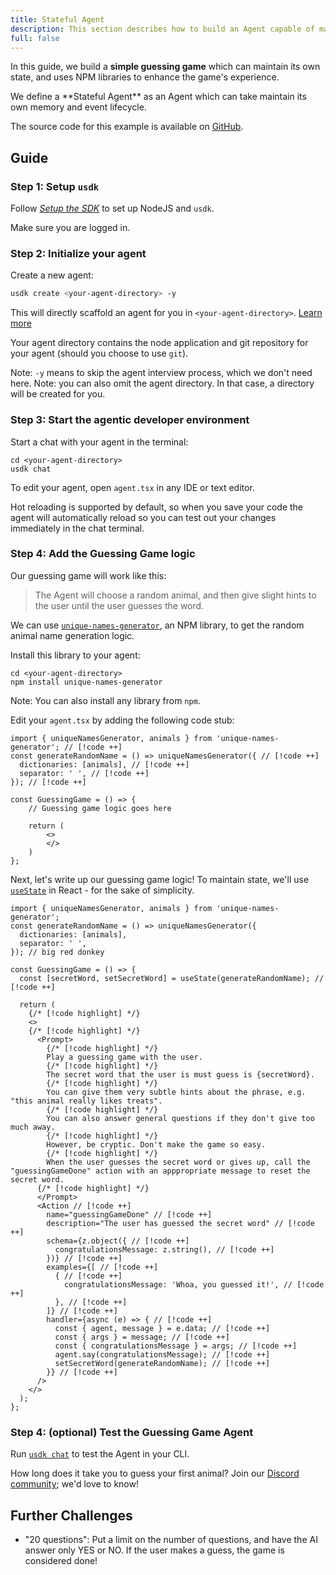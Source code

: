 ```yaml
---
title: Stateful Agent
description: This section describes how to build an Agent capable of maintaining its own state.
full: false
---
```


In this guide, we build a **simple guessing game** which can maintain its own state, and uses NPM libraries to enhance the game's experience.

<Callout>
We define a **Stateful Agent** as an Agent which can take maintain its own memory and event lifecycle.
</Callout>

The source code for this example is available on [GitHub](https://github.com/UpstreetAI/usdk-examples/tree/main/guessingGame).

## Guide

### Step 1: Setup `usdk`

Follow _[Setup the SDK](/install)_ to set up NodeJS and `usdk`.

Make sure you are logged in.

### Step 2: Initialize your agent

Create a new agent:

```bash
usdk create <your-agent-directory> -y
```

This will directly scaffold an agent for you in `<your-agent-directory>`. [Learn more](/create-an-agent#file-structure)

Your agent directory contains the node application and git repository for your agent (should you choose to use `git`).

Note: `-y` means to skip the agent interview process, which we don't need here.
Note: you can also omit the agent directory. In that case, a directory will be created for you.

### Step 3: Start the agentic developer environment

Start a chat with your agent in the terminal:

```
cd <your-agent-directory>
usdk chat
```

To edit your agent, open `agent.tsx` in any IDE or text editor.

Hot reloading is supported by default, so when you save your code the agent will automatically reload so you can test out your changes immediately in the chat terminal.

### Step 4: Add the Guessing Game logic

Our guessing game will work like this:

> The Agent will choose a random animal, and then give slight hints to the user until the user guesses the word.

We can use [`unique-names-generator`](https://www.npmjs.com/package/unique-names-generator), an NPM library, to get the random animal name generation logic.

Install this library to your agent:

```
cd <your-agent-directory>
npm install unique-names-generator
```

Note: You can also install any library from `npm`.

Edit your `agent.tsx` by adding the following code stub:

```tsx
import { uniqueNamesGenerator, animals } from 'unique-names-generator'; // [!code ++]
const generateRandomName = () => uniqueNamesGenerator({ // [!code ++]
  dictionaries: [animals], // [!code ++]
  separator: ' ', // [!code ++]
}); // [!code ++]

const GuessingGame = () => {
    // Guessing game logic goes here

    return (
        <>
        </>
    )
};
```

Next, let's write up our guessing game logic! To maintain state, we'll use [`useState`](https://react.dev/reference/react/useState) in React - for the sake of simplicity.

```tsx
import { uniqueNamesGenerator, animals } from 'unique-names-generator';
const generateRandomName = () => uniqueNamesGenerator({
  dictionaries: [animals],
  separator: ' ',
}); // big red donkey

const GuessingGame = () => {
  const [secretWord, setSecretWord] = useState(generateRandomName); // [!code ++]

  return (
    {/* [!code highlight] */} 
    <>
    {/* [!code highlight] */} 
      <Prompt>
        {/* [!code highlight] */} 
        Play a guessing game with the user.
        {/* [!code highlight] */} 
        The secret word that the user is must guess is {secretWord}.
        {/* [!code highlight] */} 
        You can give them very subtle hints about the phrase, e.g. "this animal really likes treats".
        {/* [!code highlight] */} 
        You can also answer general questions if they don't give too much away.
        {/* [!code highlight] */} 
        However, be cryptic. Don't make the game so easy.
        {/* [!code highlight] */} 
        When the user guesses the secret word or gives up, call the "guessingGameDone" action with an apppropriate message to reset the secret word.
      {/* [!code highlight] */}
      </Prompt> 
      <Action // [!code ++]
        name="guessingGameDone" // [!code ++]
        description="The user has guessed the secret word" // [!code ++]
        schema={z.object({ // [!code ++]
          congratulationsMessage: z.string(), // [!code ++]
        })} // [!code ++]
        examples={[ // [!code ++]
          { // [!code ++]
            congratulationsMessage: 'Whoa, you guessed it!', // [!code ++]
          }, // [!code ++]
        ]} // [!code ++]
        handler={async (e) => { // [!code ++]
          const { agent, message } = e.data; // [!code ++]
          const { args } = message; // [!code ++]
          const { congratulationsMessage } = args; // [!code ++]
          agent.say(congratulationsMessage); // [!code ++]
          setSecretWord(generateRandomName); // [!code ++]
        }} // [!code ++]
      />
    </>
  );
};
```

### Step 4: (optional) Test the Guessing Game Agent

Run [`usdk chat`](/test-your-agent) to test the Agent in your CLI.

How long does it take you to guess your first animal? Join our [Discord community](https://upstreet.ai/usdk-discord); we'd love to know!

## Further Challenges

- "20 questions": Put a limit on the number of questions, and have the AI answer only YES or NO. If the user makes a guess, the game is considered done!
